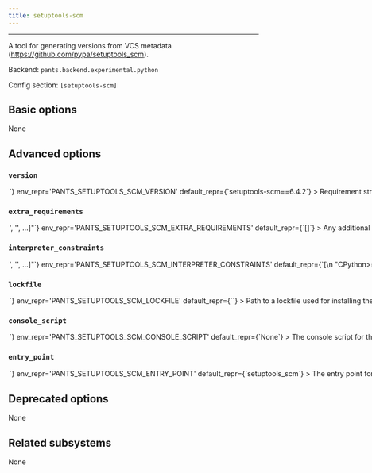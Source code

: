 ```yaml
---
title: setuptools-scm
---
```



---

A tool for generating versions from VCS metadata (https://github.com/pypa/setuptools_scm).

Backend: <span className="color--primary">`pants.backend.experimental.python`</span>

Config section: <span className="color--primary">`[setuptools-scm]`</span>

<span className={styles.options}>

## Basic options

None

## Advanced options

### `version`

<Option
  cli_repr={`--setuptools-scm-version=<str>`}
  env_repr='PANTS_SETUPTOOLS_SCM_VERSION'
  default_repr={`setuptools-scm==6.4.2`}
>

Requirement string for the tool.

</Option>

### `extra_requirements`

<Option
  cli_repr={`--setuptools-scm-extra-requirements="['<str>', '<str>', ...]"`}
  env_repr='PANTS_SETUPTOOLS_SCM_EXTRA_REQUIREMENTS'
  default_repr={`[]`}
>

Any additional requirement strings to use with the tool. This is useful if the tool allows you to install plugins or if you need to constrain a dependency to a certain version.

</Option>

### `interpreter_constraints`

<Option
  cli_repr={`--setuptools-scm-interpreter-constraints="['<str>', '<str>', ...]"`}
  env_repr='PANTS_SETUPTOOLS_SCM_INTERPRETER_CONSTRAINTS'
  default_repr={`[\n  "CPython>=3.7,<4"\n]`}
>

Python interpreter constraints for this tool.

</Option>

### `lockfile`

<Option
  cli_repr={`--setuptools-scm-lockfile=<str>`}
  env_repr='PANTS_SETUPTOOLS_SCM_LOCKFILE'
  default_repr={`<default>`}
>

Path to a lockfile used for installing the tool.

Set to the string `<default>` to use a lockfile provided by Pants, so long as you have not changed the `--version` and `--extra-requirements` options, and the tool&#x27;s interpreter constraints are compatible with the default. Pants will error or warn if the lockfile is not compatible (controlled by `[python].invalid_lockfile_behavior`). See https://github.com/pantsbuild/pants/blob/release_2.14.2/src/python/pants/backend/python/subsystems/setuptools_scm.lock for the default lockfile contents.

Set to the string `<none>` to opt out of using a lockfile. We do not recommend this, though, as lockfiles are essential for reproducible builds and supply-chain security.

To use a custom lockfile, set this option to a file path relative to the build root, then run `/home/josh/work/scie-pants/dist/pants generate-lockfiles --resolve=setuptools-scm`.

Alternatively, you can set this option to the path to a custom lockfile using pip&#x27;s requirements.txt-style, ideally with `--hash`. Set `[python].invalid_lockfile_behavior = 'ignore'` so that Pants does not complain about missing lockfile headers.

</Option>

### `console_script`

<Option
  cli_repr={`--setuptools-scm-console-script=<str>`}
  env_repr='PANTS_SETUPTOOLS_SCM_CONSOLE_SCRIPT'
  default_repr={`None`}
>

The console script for the tool. Using this option is generally preferable to (and mutually exclusive with) specifying an --entry-point since console script names have a higher expectation of staying stable across releases of the tool. Usually, you will not want to change this from the default.

</Option>

### `entry_point`

<Option
  cli_repr={`--setuptools-scm-entry-point=<str>`}
  env_repr='PANTS_SETUPTOOLS_SCM_ENTRY_POINT'
  default_repr={`setuptools_scm`}
>

The entry point for the tool. Generally you only want to use this option if the tool does not offer a --console-script (which this option is mutually exclusive with). Usually, you will not want to change this from the default.

</Option>

## Deprecated options

None

## Related subsystems

None

</span>
